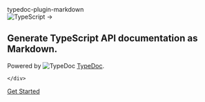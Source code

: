 
<section className="px-4 mx-auto w-full max-w-7xl h-64">
  <div   className="flex flex-col gap-14 items-center mt-10">
    <div className="flex flex-col gap-8 justify-center items-center w-full">
          <span className="text-6xl font-black lg:text-6xl text-center">
        typedoc-plugin-markdown
      </span>
      <div className="flex md:flex-row items-center text-3xl">
        <Image src="/logos/ts-logo.png" alt="TypeScript" width={54} height={54} />
        <span className="px-2"> → </span>
        <div style={{ width: '90px' }}>
          <FontAwesomeIcon icon={faMarkdown} />
        </div>
      </div>
      <div className="text-2xl text-center lg:text-2xl">
        <h1>Generate TypeScript API documentation as Markdown.</h1>
        <div className="pt-8 text-xl">
          Powered by
          <Image
            src="/typedoc-logo.png"  
            alt="TypeDoc"
            width={30}
            height={30}
            style={{ display: 'inline' }}
          /> <a href="https://typedoc.org" className="hover:underline" target="_blank">TypeDoc</a>.
        </div>
      </div>
    </div>

    </div>

  <div className="flex flex-row justify-center pt-8 w-full">
    <a
      href="/docs"
      className="rounded-md bg-blue-600 px-3.5 py-2.5 text-xl font-semibold text-white shadow-sm hover:bg-blue-500 focus-visible:outline focus-visible:outline-2 focus-visible:outline-offset-2 focus-visible:outline-indigo-600"
    >
          <p>Get Started</p>
    </a>
   </div>
</section>
